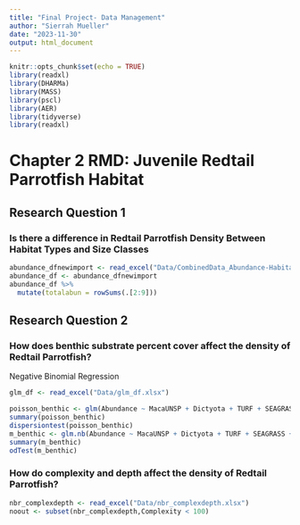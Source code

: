 ```yaml
---
title: "Final Project- Data Management"
author: "Sierrah Mueller"
date: "2023-11-30"
output: html_document
---
```


```r
knitr::opts_chunk$set(echo = TRUE)
library(readxl)
library(DHARMa)
library(MASS)
library(pscl)
library(AER)
library(tidyverse)
library(readxl)
```

# Chapter 2 RMD: Juvenile Redtail Parrotfish Habitat 

## Research Question 1
### Is there a difference in Redtail Parrotfish Density Between Habitat Types and Size Classes

```r

abundance_dfnewimport <- read_excel("Data/CombinedData_Abundance-Habitat.xlsx", sheet = "OverallHabitatANOVA")
abundance_df <- abundance_dfnewimport
abundance_df %>%
  mutate(totalabun = rowSums(.[2:9]))

```


## Research Question 2

### How does benthic substrate percent cover affect the density of Redtail Parrotfish? 
Negative Binomial Regression
```r
glm_df <- read_excel("Data/glm_df.xlsx")

poisson_benthic <- glm(Abundance ~ MacaUNSP + Dictyota + TURF + SEAGRASS + CORAL + SPONGE, family = "poisson", data = glm_df)
summary(poisson_benthic)
dispersiontest(poisson_benthic)
m_benthic <- glm.nb(Abundance ~ MacaUNSP + Dictyota + TURF + SEAGRASS + CORAL + SPONGE , data = glm_df)
summary(m_benthic)
odTest(m_benthic)
```

### How do complexity and depth affect the density of Redtail Parrotfish?
```r
nbr_complexdepth <- read_excel("Data/nbr_complexdepth.xlsx")
noout <- subset(nbr_complexdepth,Complexity < 100)



```

